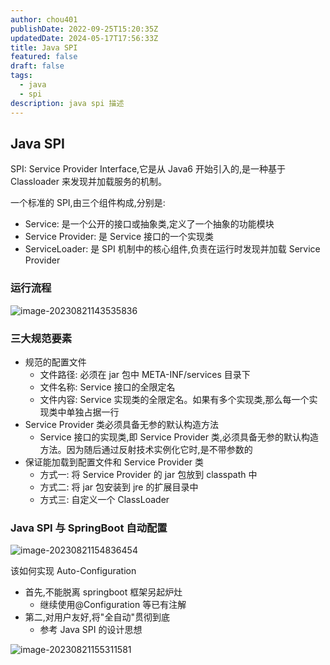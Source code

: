 ```yaml
---
author: chou401
publishDate: 2022-09-25T15:20:35Z
updatedDate: 2024-05-17T17:56:33Z
title: Java SPI
featured: false
draft: false
tags:
  - java
  - spi
description: java spi 描述
---
```


## Java SPI

SPI: Service Provider Interface,它是从 Java6 开始引入的,是一种基于 Classloader 来发现并加载服务的机制。

一个标准的 SPI,由三个组件构成,分别是:

- Service: 是一个公开的接口或抽象类,定义了一个抽象的功能模块
- Service Provider: 是 Service 接口的一个实现类
- ServiceLoader: 是 SPI 机制中的核心组件,负责在运行时发现并加载 Service Provider

### 运行流程

![image-20230821143535836](https://cdn.jsdelivr.net/gh/chou401/pic-md@main/img/image-20230821143535836.png)

### 三大规范要素

- 规范的配置文件
  - 文件路径: 必须在 jar 包中 META-INF/services 目录下
  - 文件名称: Service 接口的全限定名
  - 文件内容: Service 实现类的全限定名。如果有多个实现类,那么每一个实现类中单独占据一行
- Service Provider 类必须具备无参的默认构造方法
  - Service 接口的实现类,即 Service Provider 类,必须具备无参的默认构造方法。因为随后通过反射技术实例化它时,是不带参数的
- 保证能加载到配置文件和 Service Provider 类
  - 方式一: 将 Service Provider 的 jar 包放到 classpath 中
  - 方式二: 将 jar 包安装到 jre 的扩展目录中
  - 方式三: 自定义一个 ClassLoader

### Java SPI 与 SpringBoot 自动配置

![image-20230821154836454](https://cdn.jsdelivr.net/gh/chou401/pic-md@main/img/image-20230821154836454.png)

该如何实现 Auto-Configuration

- 首先,不能脱离 springboot 框架另起炉灶
  - 继续使用@Configuration 等已有注解
- 第二,对用户友好,将"全自动"贯彻到底
  - 参考 Java SPI 的设计思想

![image-20230821155311581](https://cdn.jsdelivr.net/gh/chou401/pic-md@main/img/image-20230821155311581.png)
